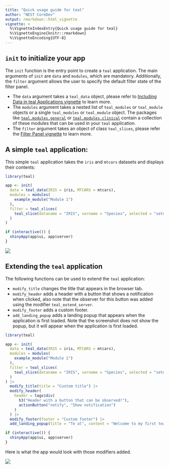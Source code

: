 ```yaml
---
title: "Quick usage guide for teal"
author: "NEST CoreDev"
output: rmarkdown::html_vignette
vignette: >
  %\VignetteIndexEntry{Quick usage guide for teal}
  %\VignetteEngine{knitr::rmarkdown}
  %\VignetteEncoding{UTF-8}
---
```


## `init` to initialize your app

The `init` function is the entry point to create a `teal` application.
The main arguments of `init` are `data` and `modules`, which are mandatory. Additionally, the `filter` argument allows the user to specify the default filter state of the filter panel.

* The `data` argument takes a `teal_data` object, please refer to [Including Data in teal Applications vignette](including-data-in-teal-applications.html) to learn more.
* The `modules` argument takes a nested list of `teal_modules` or `teal_module` objects or a single `teal_modules` or `teal_module` object. The packages like [`teal.modules.general`](https://insightsengineering.github.io/teal.modules.general/) or [`teal.modules.clinical`](https://insightsengineering.github.io/teal.modules.clinical/) contain a collection of these modules that can be used in your `teal` application.
* The `filter` argument takes an object of class `teal_slices`, please refer the [Filter Panel vignette](filter-panel.html) to learn more.

## A simple `teal` application:

This simple `teal` application takes the `iris` and `mtcars` datasets and displays their contents:

```r
library(teal)

app <- init(
  data = teal_data(IRIS = iris, MTCARS = mtcars),
  modules = modules(
    example_module("Module 1")
  ),
  filter = teal_slices(
    teal_slice(dataname = "IRIS", varname = "Species", selected = "setosa")
  )
)

if (interactive()) {
  shinyApp(app$ui, app$server)
}
```

![](./images/teal-app-init.svg)

## Extending the `teal` application

The following functions can be used to extend the `teal` application:

* `modify_title` changes the title that appears in the browser tab.
* `modify_header` adds a header with a button that shows a notification when clicked, also note that the observer for this button was added using the modifier `teal_extend_server`.
* `modify_footer` adds a custom footer.
* `add_landing_popup` adds a landing popup that appears when the application is first loaded. Note that the screenshot does not show the popup, but it will appear when the application is first loaded.

```r
library(teal)

app <- init(
  data = teal_data(IRIS = iris, MTCARS = mtcars),
  modules = modules(
    example_module("Module 1")
  ),
  filter = teal_slices(
    teal_slice(dataname = "IRIS", varname = "Species", selected = "setosa")
  )
) |>
  modify_title(title = "Custom title") |>
  modify_header(
    header = tags$div(
      h3("Header with a button that can be observed!"),
      actionButton("notify", "Show notification")
    )
  ) |>
  modify_footer(footer = "Custom footer") |>
  add_landing_popup(title = "Te al", content = "Welcome to my first teal application!")

if (interactive()) {
  shinyApp(app$ui, app$server)
}
```

Here is what the app would look with those modifiers added.

![](./images/teal-app-init-with-modifiers.svg)

